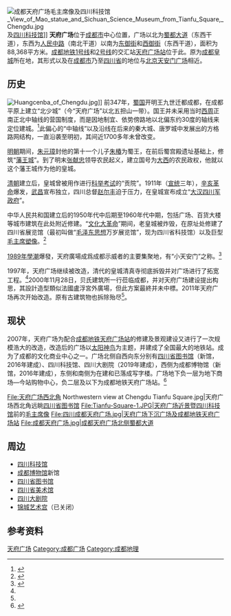 [[File:成都天府广场毛主席像及四川科技馆_View_of_Mao_statue_and_Sichuan_Science_Museum_from_Tianfu_Square,_Chengdu.jpg|right]]及[[四川科技馆|四川科技馆]]]]
{{coord|30.657512|N|104.065853|E|format=dms|region:CN_type:landmark|display=title}}
{{Location map+|Chengdu|width=260|caption='''天府广场'''在成都市的位置|float=right|places=
{{Location map~|Chengdu|lat_deg=30|lat_min=39|lat_sec=27|lon_deg=104|lon_min=3|lon_sec=57|position=bottom|label='''天府广场'''|label_size=105}}}}
'''天府广场'''位于[[成都市|成都市]]中心位置，广场以北为[[蜀都大道|蜀都大道]]（东西干道），东西为[[人民路_(成都)|人民中路]]（南北干道）以南为[[东御街|东御街]]和[[西御街|西御街]]（东西干道），面积为88,368平方米。[[成都地铁1号线|成都地铁1号线]]和[[成都地铁2号线|2号线]]的交汇站[[天府广场站|天府广场站]]位于此。原为[[成都皇城|成都皇城]]所在地，其形式以及在[[成都市|成都市]]乃至[[四川省|四川省]]的地位与[[北京|北京]][[天安门广场|天安门广场]]相近。



==历史==
[[File:Huangcenba_of_Chengdu.jpg|right]]]]
前347年，[[蜀国|蜀国]]开明王九世迁都成都，在成都平原上建立“北少城”（今“天府广场”以北五担山一带）。国王并未采用当时[[西周|西周]]正南正北中轴线的营国制度，而是因地制宜、依势傍路地以北偏东约30度的轴线来定位建城。<ref name="one">{{cite web|title=天府广场的前世今生|url=http://cd.house.163.com/special/0224sp/tfgc.html|website=网易房产|accessdate=2015-06-17|archive-date=2019-09-12|archive-url=https://web.archive.org/web/20190912181826/http://cd.house.163.com/special/0224sp/tfgc.html|dead-url=no}}</ref>此偏心的“中轴线”以及沿线在后来的秦大城、唐罗城中发展出的方格路网结构，一直沿袭至明初，其间近1700多年未曾改变。

[[明朝|明朝]]期间，[[朱元璋|朱元璋]]封他的第十一个儿子[[朱椿_(明朝)|朱椿]]为蜀王，在前后蜀宫殿遗址基础上，修筑“[[藩王城|藩王城]]”。到了明末[[张献忠|张献忠]]领导农民起义，建立国号为[[大西|大西]]的农民政权，他就以这个藩王城作为他的皇城。

[[清朝|清朝]]建立后，皇城曾被用作进行[[科举考试|科举考试]]的“贡院”。1911年（[[宣统|宣统]]三年），[[辛亥革命|辛亥革命]]爆发，[[武昌|武昌]]宣布独立，四川总督[[赵尔丰|赵尔丰]]迫于压力，在皇城宣布成立“[[大汉四川军政府|大汉四川军政府]]”。

中华人民共和国建立后的1950年代中后期至1960年代中期，包括广场、百货大楼等城市建筑在此处附近修建。“[[文化大革命|文化大革命]]”期间，老皇城被炸毁，在原址处修建了四川省展览馆（最初叫做“[[毛泽东思想|毛泽东思想]]万岁展览馆”，现为四川省科技馆）以及巨型[[毛泽东雕像_(成都)|毛主席塑像]]。<ref>{{cite web|publisher=四川档案信息网|title=成都“皇城”的历史变迁|url=http://www.jlltda.com/Article_Show.asp?ArticleID=10518|accessdate=2009-12-17|archive-date=2020-08-05|archive-url=https://web.archive.org/web/20200805043000/http://www.jlltda.com/Article_Show.asp?ArticleID=10518|dead-url=yes}}</ref>

[[八九学运|1989年學潮]]爆發，天府廣場成爲成都示威者的主要集聚地，有“小天安门”之称。<ref>{{cite web|publisher=紐約時報中文網|title=成都六四的小天安門|url=https://cn.nytimes.com/china/20190531/congressman-remembers-june-4th-in-chengdu/|accessdate=|archive-date=2020-12-17|archive-url=https://web.archive.org/web/20201217125312/https://cn.nytimes.com/china/20190531/congressman-remembers-june-4th-in-chengdu/|dead-url=no}}</ref>

1997年，天府广场继续被改造，清代的皇城清真寺彻底拆毁并对广场进行了拓宽工程。<ref name="one"/>2000年11月28日，贝氏建筑所一行莅临成都，并对天府广场建设提出构思，其設計造型類似法國盧浮宮外廣場，但此方案最終并未中標。2011年天府广场再次开始改造。原有古建筑物也拆除殆尽<ref name="one"/>。

==现状==


2007年，天府广场为配合[[成都地铁|成都地铁]][[天府广场站|天府广场站]]的修建及景观建设又进行了一次规模浩大的改造，改造后的广场以[[太阳神鸟金饰|太阳神鸟]]为主题，并建成了全国最大的地铁站。成为了成都的文化商业中心之一。广场北侧自西向东分别有[[四川省图书馆|四川省图书馆]]（新馆，2016年建成）、四川科技馆、四川大剧院（2019年建成），西侧为成都博物馆（新馆，2016年建成），东侧和南侧为在建和已落成写字楼。广场地下负一层为地下商场—今站购物中心，负二层及以下为成都地铁天府广场站。<ref>{{cite news|publisher=天府热线|title=天府广场电信大楼原址将建天府大剧院|url=http://www.tfol.com/10026/10157/12214/2008/4/5/10541393.shtml|date=2008-04-05|accessdate=2009-12-17|deadurl=yes|archiveurl=https://web.archive.org/web/20140714181028/http://www.tfol.com/10026/10157/12214/2008/4/5/10541393.shtml|archivedate=2014-07-14}}</ref>

<gallery widths="150px" heights="110px">
File:天府广场西北角 Northwestern view at Chengdu Tianfu Square.jpg|天府广场西北角远眺[[四川省图书馆|四川省图书馆]]
File:Tianfu-Square-1.JPG|天府广场近景暨[[四川科技馆|四川科技馆]]前的[[毛泽东雕像_(成都)|毛主席像]]
File:四川成都天府广场.jpg|天府广场下沉广场及[[成都地铁|成都地铁]][[天府广场站|天府广场站]]
File:成都天府广场.jpg|成都天府广场北侧蜀都大道
</gallery>

==周边==
* [[四川科技馆|四川科技馆]]
* [[成都博物馆|成都博物馆]]新馆
*[[四川省图书馆|四川省图书馆]]
*[[四川省美术馆|四川省美术馆]]
*[[四川大剧院|四川大剧院]]
*[[锦城艺术宫|锦城艺术宫]]（已关闭）

==参考资料==
{{reflist}}

[[Category:天府广场|]]
[[Category:成都广场|Category:成都广场]]
[[Category:成都地理|Category:成都地理]]